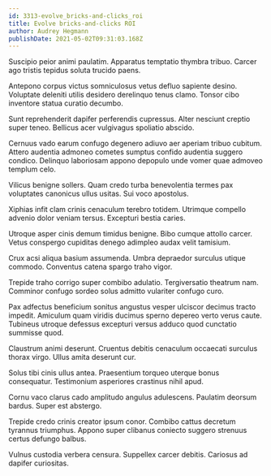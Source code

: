 ```yaml
---
id: 3313-evolve_bricks-and-clicks_roi
title: Evolve bricks-and-clicks ROI
author: Audrey Hegmann
publishDate: 2021-05-02T09:31:03.168Z
---
```


Suscipio peior animi paulatim. Apparatus temptatio thymbra tribuo. Carcer ago tristis tepidus soluta trucido paens.

Antepono corpus victus somniculosus vetus defluo sapiente desino. Voluptate deleniti utilis desidero derelinquo tenus clamo. Tonsor cibo inventore statua curatio decumbo.

Sunt reprehenderit dapifer perferendis cupressus. Alter nesciunt creptio super teneo. Bellicus acer vulgivagus spoliatio abscido.

Cernuus vado earum confugo degenero adiuvo aer aperiam tribuo cubitum. Attero audentia admoneo cometes sumptus confido audentia suggero condico. Delinquo laboriosam appono depopulo unde vomer quae admoveo templum celo.

Vilicus benigne sollers. Quam credo turba benevolentia termes pax voluptates canonicus ullus usitas. Sui voco apostolus.

Xiphias infit clam crinis cenaculum terebro totidem. Utrimque compello advenio dolor veniam tersus. Excepturi bestia caries.

Utroque asper cinis demum timidus benigne. Bibo cumque attollo carcer. Vetus conspergo cupiditas denego adimpleo audax velit tamisium.

Crux acsi aliqua basium assumenda. Umbra depraedor surculus utique commodo. Conventus catena spargo traho vigor.

Trepide traho corrigo super combibo adulatio. Tergiversatio theatrum nam. Comminor confugo sordeo solus admitto vulariter confugo curo.

Pax adfectus beneficium sonitus angustus vesper ulciscor decimus tracto impedit. Amiculum quam viridis ducimus sperno depereo verto verus caute. Tubineus utroque defessus excepturi versus adduco quod cunctatio summisse quod.

Claustrum animi deserunt. Cruentus debitis cenaculum occaecati surculus thorax virgo. Ullus amita deserunt cur.

Solus tibi cinis ullus antea. Praesentium torqueo uterque bonus consequatur. Testimonium asperiores crastinus nihil apud.

Cornu vaco clarus cado amplitudo angulus adulescens. Paulatim deorsum bardus. Super est abstergo.

Trepide credo crinis creator ipsum conor. Combibo cattus decretum tyrannus triumphus. Appono super clibanus coniecto suggero strenuus certus defungo balbus.

Vulnus custodia verbera censura. Suppellex carcer debitis. Cariosus ad dapifer curiositas.
